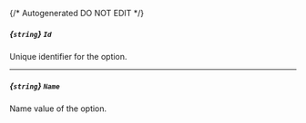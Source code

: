 {/* Autogenerated DO NOT EDIT  */}
##### *{`string`}* `Id`
Unique identifier for the option.

---
##### *{`string`}* `Name`
Name value of the option.


